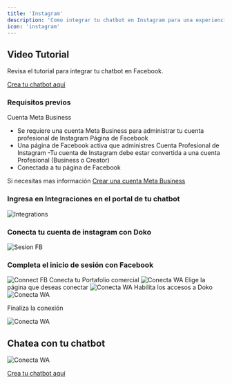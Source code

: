 ```yaml
---
title: 'Instagram'
description: 'Como integrar tu chatbot en Instagram para una experiencia de usuario fluida.'
icon: 'instagram'
---
```

## Video Tutorial
<Card title="Revisa el tutorial" icon="youtube" href="https://youtu.be/MQo6b_1Nfrs">
  Revisa el tutorial para integrar tu chatbot en Facebook.

</Card>

 [Crea tu chatbot aquí](https://doko-ai.com/es/sign-up)


### Requisitos previos

Cuenta Meta Business
- Se requiere una cuenta Meta Business para administrar tu cuenta profesional de Instagram
Página de Facebook
- Una página de Facebook activa que administres
Cuenta Profesional de Instagram
-Tu cuenta de Instagram debe estar convertida a una cuenta Profesional (Business o Creator)
- Conectada a tu página de Facebook

<Note>Si necesitas mas información [Crear una cuenta Meta Business](https://www.facebook.com/business/help/898752960195806) </Note>

<Steps>
    <Step>
        <h3>Ingresa en Integraciones en el portal de tu chatbot</h3>
       <Frame>
  <img src="/images/integraciones.ig.png" alt="Integrations" />
</Frame>
    </Step>
     <Step>
        <h3>Conecta tu cuenta de instagram con Doko</h3>
       <Frame>
  <img src="/images/conectar-ig.png" alt="Sesion FB" />
</Frame>
    </Step>
    <Step>
        <h3>Completa el inicio de sesión con Facebook</h3>
       <Frame>
  <img src="/images/1-ig.png" alt="Connect FB" />
 
</Frame>
  Conecta tu Portafolio comercial
 <Frame>
  <img src="/images/conectar-pc.png" alt="Conecta WA" />
</Frame>
Elige la página que deseas conectar
<Frame>
<img src="/images/3-ig.png" alt="Conecta WA" />
</Frame>
Habilita los accesos a Doko
<Frame>
<img src="/images/4-ig.png" alt="Conecta WA" />
</Frame>
</Step>
    <Step>
        
Finaliza la conexión
<Frame>
<img src="/images/5.png" alt="Conecta WA" />
</Frame>
    </Step>
</Steps>

## Chatea con tu chatbot
<Frame>
<img src="/images/conectado-ig.png" alt="Conecta WA" />
</Frame>


[Crea tu chatbot aquí](https://doko-ai.com/es/sign-up)